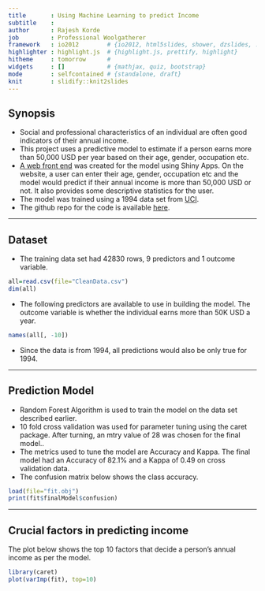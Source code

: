 ```yaml
---
title       : Using Machine Learning to predict Income
subtitle    : 
author      : Rajesh Korde
job         : Professional Woolgatherer
framework   : io2012        # {io2012, html5slides, shower, dzslides, ...}
highlighter : highlight.js  # {highlight.js, prettify, highlight}
hitheme     : tomorrow      # 
widgets     : []            # {mathjax, quiz, bootstrap}
mode        : selfcontained # {standalone, draft}
knit        : slidify::knit2slides
---
```


## Synopsis

* Social and professional characteristics of an individual are often good indicators of their annual income.
* This project uses a predictive model to estimate if a person earns more than 50,000 USD per year based on their age, gender, occupation etc.
* [A web front end](https://rajkorde.shinyapps.io/Shiny/) was created for the model using Shiny Apps. On the website, a user can enter their age, gender, occupation etc and the model would predict if their annual income is more than 50,000 USD or not. It also provides some descriptive statistics for the user.
* The model was trained using a 1994 data set from [UCI](https://archive.ics.uci.edu/ml/datasets/Adult).
* The github repo for the code is available [here](https://github.com/rajkorde/IncomePrediction).

----- 

## Dataset

* The training data set had 42830 rows, 9 predictors and 1 outcome variable.
```r
all=read.csv(file="CleanData.csv")
dim(all)

```
* The following predictors are available to use in building the model. The outcome variable is whether the individual earns more than 50K USD a year.

```r
names(all[, -10])
```
* Since the data is from 1994, all predictions would also be only true for 1994.

-----

## Prediction Model

* Random Forest Algorithm is used to train the model on the data set described earlier.
* 10 fold cross validation was used for parameter tuning using the caret package. After turning, an mtry value of 28 was chosen for the final model.. 
* The metrics used to tune the model are Accuracy and Kappa. The final model had an Accuracy of 82.1% and a Kappa of 0.49 on cross validation data.
* The confusion matrix below shows the class accuracy.
```r
load(file="fit.obj")
print(fit$finalModel$confusion)

```


-----

## Crucial factors in predicting income

The plot below shows the top 10 factors that decide a person's annual income as per the model.

```r
library(caret)
plot(varImp(fit), top=10)

```



